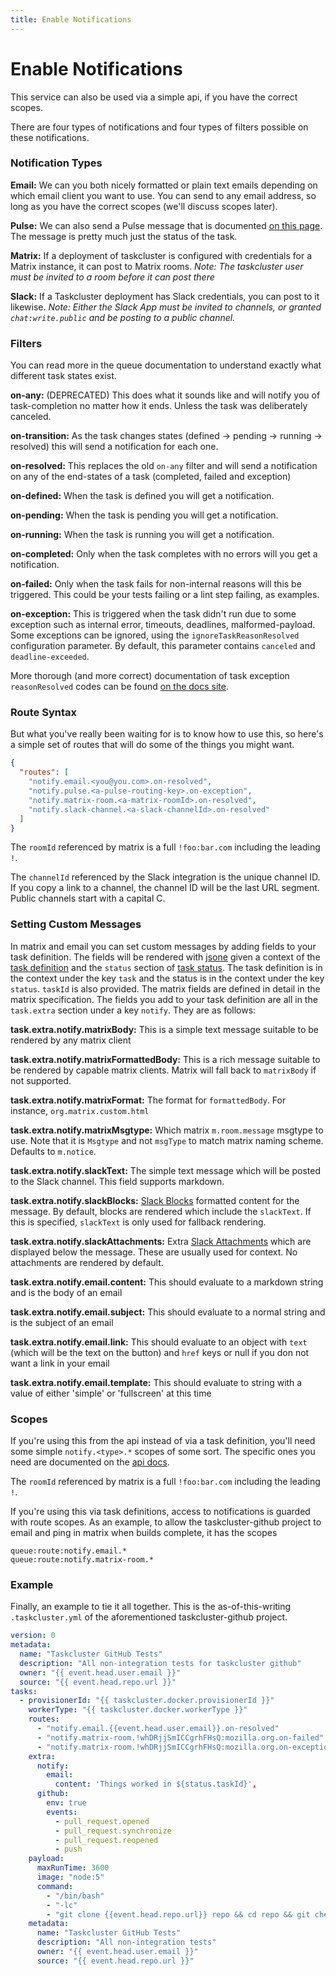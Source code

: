 ```yaml
---
title: Enable Notifications
---
```


# Enable Notifications

This service can also be used via a simple api, if you have the correct scopes.

There are four types of notifications and four types of filters possible on these notifications.

### Notification Types

__Email:__ We can you both nicely formatted or plain text emails depending on which email client you want to use. You can send to any email address, so long as you have the correct scopes (we'll discuss scopes later).

__Pulse:__ We can also send a Pulse message that is documented [on this page](/docs/reference/core/notify/exchanges). The message is  pretty much just the status of the task.

__Matrix:__ If a deployment of taskcluster is configured with credentials for a Matrix instance, it can post to Matrix rooms. *Note: The taskcluster user must be invited to a room before it can post there*

__Slack:__ If a Taskcluster deployment has Slack credentials, you can post to it likewise. *Note: Either the Slack App must be invited to channels, or granted `chat:write.public` and be posting to a public channel.*

### Filters

You can read more in the queue documentation to understand exactly what different
task states exist.

__on-any:__ (DEPRECATED) This does what it sounds like and will notify you of task-completion no matter how it ends. Unless the task was deliberately canceled.

__on-transition:__ As the task changes states (defined -> pending -> running -> resolved) this will send a notification for each one.

__on-resolved:__ This replaces the old `on-any` filter and will send a notification on any of the end-states of a task (completed, failed and exception)

__on-defined:__ When the task is defined you will get a notification.

__on-pending:__ When the task is pending you will get a notification.

__on-running:__ When the task is running you will get a notification.

__on-completed:__ Only when the task completes with no errors will you get a notification.

__on-failed:__ Only when the task fails for non-internal reasons will this be triggered. This could be your tests failing or a lint step failing, as examples.

__on-exception:__ This is triggered when the task didn't run due to some exception such as internal error, timeouts, deadlines, malformed-payload. Some exceptions can be ignored, using the `ignoreTaskReasonResolved` configuration parameter.  By default, this parameter contains `canceled` and `deadline-exceeded`.

More thorough (and more correct) documentation of task exception `reasonResolved` codes can be found [on the docs site](/docs/reference/platform/queue/api#status).

### Route Syntax

But what you've really been waiting for is to know how to use this, so here's a simple set of routes that will do some of the things you might want.

```json
{
  "routes": [
    "notify.email.<you@you.com>.on-resolved",
    "notify.pulse.<a-pulse-routing-key>.on-exception",
    "notify.matrix-room.<a-matrix-roomId>.on-resolved",
    "notify.slack-channel.<a-slack-channelId>.on-resolved"
  ]
}
```

The `roomId` referenced by matrix is a full `!foo:bar.com` including the leading `!`.

The `channelId` referenced by the Slack integration is the unique channel ID. If you copy a link to a channel, the
channel ID will be the last URL segment. Public channels start with a capital C.

### Setting Custom Messages

In matrix and email you can set custom messages by adding fields to your task definition. The fields will be rendered with [jsone](https://taskcluster.github.io/json-e/)
given a context of the [task definition](/docs/reference/platform/queue/api#get-task-definition)
and the `status` section of [task status](/docs/reference/platform/queue/references/events#message-payload-4).
The task definition is in the context under the key `task` and the status is in the context under the key `status`. `taskId` is also provided.
The matrix fields are defined in detail in the matrix specification.
The fields you add to your task definition are all in the `task.extra` section under a key `notify`. They are as follows:

__task.extra.notify.matrixBody:__ This is a simple text message suitable to be rendered by any matrix client

__task.extra.notify.matrixFormattedBody:__ This is a rich message suitable to be rendered by capable matrix clients. Matrix will fall back to `matrixBody` if not supported.

__task.extra.notify.matrixFormat:__ The format for `formattedBody`. For instance, `org.matrix.custom.html`

__task.extra.notify.matrixMsgtype:__ Which matrix `m.room.message` msgtype to use. Note that it is `Msgtype` and not `msgType` to match matrix naming scheme. Defaults to `m.notice`.

__task.extra.notify.slackText:__ The simple text message which will be posted to the Slack channel. This field supports markdown.

__task.extra.notify.slackBlocks:__ [Slack Blocks](https://api.slack.com/reference/block-kit/blocks) formatted content for the message. By default, blocks are rendered which include
the `slackText`. If this is specified, `slackText` is only used for fallback rendering.

__task.extra.notify.slackAttachments:__ Extra [Slack Attachments](https://api.slack.com/reference/messaging/attachments) which are displayed below the message. These are usually used for context.
No attachments are rendered by default.

__task.extra.notify.email.content:__ This should evaluate to a markdown string and is the body of an email

__task.extra.notify.email.subject:__ This should evaluate to a normal string and is the subject of an email

__task.extra.notify.email.link:__ This should evaluate to an object with `text` (which will be the text on the button) and `href` keys or null if you don not want a link in your email

__task.extra.notify.email.template:__ This should evaluate to string with a value of either 'simple' or 'fullscreen' at this time


### Scopes

If you're using this from the api instead of via a task definition, you'll need some simple ``notify.<type>.*`` scopes of some sort. The specific ones you need are documented on the [api docs](/docs/reference/core/notify/api).

The `roomId` referenced by matrix is a full `!foo:bar.com` including the leading `!`.

If you're using this via task definitions, access to notifications is guarded with route scopes. As an example, to allow the taskcluster-github project to email and ping in matrix when builds complete, it has the scopes

```
queue:route:notify.email.*
queue:route:notify.matrix-room.*
```

### Example

Finally, an example to tie it all together. This is the as-of-this-writing ``.taskcluster.yml`` of the aforementioned taskcluster-github project.


```yaml
version: 0
metadata:
  name: "Taskcluster GitHub Tests"
  description: "All non-integration tests for taskcluster github"
  owner: "{{ event.head.user.email }}"
  source: "{{ event.head.repo.url }}"
tasks:
  - provisionerId: "{{ taskcluster.docker.provisionerId }}"
    workerType: "{{ taskcluster.docker.workerType }}"
    routes:
      - "notify.email.{{event.head.user.email}}.on-resolved"
      - "notify.matrix-room.!whDRjjSmICCgrhFHsQ:mozilla.org.on-failed"
      - "notify.matrix-room.!whDRjjSmICCgrhFHsQ:mozilla.org.on-exception"
    extra:
      notify:
        email:
          content: 'Things worked in ${status.taskId}',
      github:
        env: true
        events:
          - pull_request.opened
          - pull_request.synchronize
          - pull_request.reopened
          - push
    payload:
      maxRunTime: 3600
      image: "node:5"
      command:
        - "/bin/bash"
        - "-lc"
        - "git clone {{event.head.repo.url}} repo && cd repo && git checkout {{event.head.sha}} && npm install . && npm test"
    metadata:
      name: "Taskcluster GitHub Tests"
      description: "All non-integration tests"
      owner: "{{ event.head.user.email }}"
      source: "{{ event.head.repo.url }}"
```
